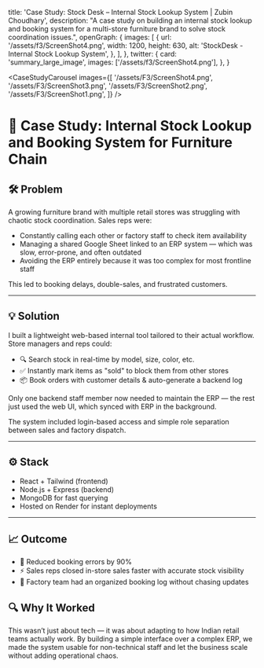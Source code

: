 
  title: 'Case Study: Stock Desk – Internal Stock Lookup System | Zubin Choudhary',
  description:
    "A case study on building an internal stock lookup and booking system for a multi-store furniture brand to solve stock coordination issues.",
  openGraph: {
    images: [
      {
        url: '/assets/f3/ScreenShot4.png',
        width: 1200,
        height: 630,
        alt: 'StockDesk - Internal Stock Lookup System',
      },
    ],
  },
  twitter: {
    card: 'summary_large_image',
    images: ['/assets/f3/ScreenShot4.png'],
  },
}

<CaseStudyCarousel images={[
    '/assets/F3/ScreenShot4.png',
    '/assets/F3/ScreenShot3.png',
    '/assets/F3/ScreenShot2.png',
    '/assets/F3/ScreenShot1.png',
]} />

# 🧾 Case Study: Internal Stock Lookup and Booking System for Furniture Chain

## 🛠 Problem
A growing furniture brand with multiple retail stores was struggling with chaotic stock coordination.
Sales reps were:

- Constantly calling each other or factory staff to check item availability
- Managing a shared Google Sheet linked to an ERP system — which was slow, error-prone, and often outdated
- Avoiding the ERP entirely because it was too complex for most frontline staff

This led to booking delays, double-sales, and frustrated customers.

---

## 💡 Solution
I built a lightweight web-based internal tool tailored to their actual workflow. Store managers and reps could:

- 🔍 Search stock in real-time by model, size, color, etc.
- ✅ Instantly mark items as "sold" to block them from other stores
- 📦 Book orders with customer details & auto-generate a backend log

Only one backend staff member now needed to maintain the ERP — the rest just used the web UI, which synced with ERP in the background.

The system included login-based access and simple role separation between sales and factory dispatch.

---

## ⚙️ Stack
- React + Tailwind (frontend)
- Node.js + Express (backend)
- MongoDB for fast querying
- Hosted on Render for instant deployments

---

## 📈 Outcome
- 🔻 Reduced booking errors by 90%
- ⚡ Sales reps closed in-store sales faster with accurate stock visibility
- 🧾 Factory team had an organized booking log without chasing updates

## 🔍 Why It Worked
This wasn’t just about tech — it was about adapting to how Indian retail teams actually work. By building a simple interface over a complex ERP, we made the system usable for non-technical staff and let the business scale without adding operational chaos.
